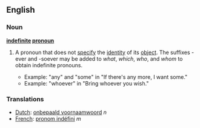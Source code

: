 ==English==
===Noun===
'''[[indefinite]] [[pronoun]]'''
#{{grammar}} A pronoun that does not [[specify]] the [[identity]] of its [[object]]. The suffixes -ever and -soever may be added to ''what'', ''which'', ''who'', and ''whom'' to obtain indefinite pronouns.
#*Example: "any" and "some" in "If there's any more, I want some."
#*Example: "whoever" in "Bring whoever you wish."

===Translations===
*[[Dutch]]: [[onbepaald voornaamwoord]] ''n''
*[[French]]: [[pronom indéfini]] ''m''